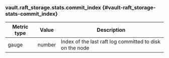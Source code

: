 ### vault.raft_storage.stats.commit_index {#vault-raft_storage-stats-commit_index}

Metric type | Value   | Description
----------- | ------- | -----------
gauge       | number  | Index of the last raft log committed to disk on the node
